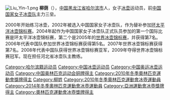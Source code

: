 [[File:Liu_Yin-1.png|thumb]]
'''柳荫'''（{{bd|1981年|8月19日|||L柳}}），[[中国|中国]][[黑龙江省|黑龙江省]][[哈尔滨市|哈尔滨市]]人，女子[[冰壶|冰壶]]运动员，前[[中国国家女子冰壶队|中国国家女子冰壶队]]主力三垒。

2000年开始练习冰壶，2002年被选入中国国家女子冰壶队，作为替补参加[[亞洲及太平洋冰壺錦標賽|环太平洋冰壶锦标赛]]。2004年起作为中国国家女子冰壶队正式队员参加的第一个国际比赛是环太平洋冰壶锦标赛，第二个是2005年的[[世界冰壶锦标赛|世界冰壶锦标赛]]，并获得第7名。2006年代表中国队参加世界冰壶锦标赛获得第5名。2007年世界冰壶锦标赛获得第7名。2008年代表中国队获得世界冰壶锦标赛亚军，2009年夺得世界冰壶锦标赛冠军。现在担任河北省冰壶队主教练。

{{China-sport-bio-stub}}
{{DEFAULTSORT:Liu Yin}}
[[Category:哈尔滨籍运动员|Category:哈尔滨籍运动员]]
[[Category:中国冰壶运动员|Category:中国冰壶运动员]]
[[Category:中国奥运冰壶运动员|Category:中国奥运冰壶运动员]]
[[Category:中国奥林匹克运动会铜牌得主|Category:中国奥林匹克运动会铜牌得主]]
[[Category:2010年冬季奧林匹克運動會獎牌得主|Category:2010年冬季奧林匹克運動會獎牌得主]]
[[Category:柳姓|Category:柳姓]]
[[Category:2010年冬季奧林匹克運動會冰壺運動員|Category:2010年冬季奧林匹克運動會冰壺運動員]]
[[Category:2014年冬季奧林匹克運動會冰壺運動員|Category:2014年冬季奧林匹克運動會冰壺運動員]]
[[Category:亞洲運動會冰壺獎牌得主|Category:亞洲運動會冰壺獎牌得主]]
[[Category:奧林匹克運動會冰壺獎牌得主|Category:奧林匹克運動會冰壺獎牌得主]]